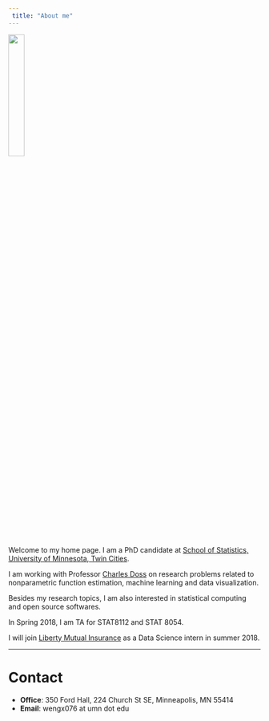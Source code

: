 ```yaml
---
 title: "About me"
---
```

![](pic/wgw.JPG){width=25%}

\ 

Welcome to my home page. I am a PhD candidate at [School of Statistics, University of Minnesota, Twin Cities](http://www.stat.umn.edu/).

I am working with Professor [Charles Doss](http://users.stat.umn.edu/~cdoss/) on research problems related to nonparametric function estimation, machine learning and data visualization.

Besides my research topics, I am also interested in statistical computing and open source softwares.

In Spring 2018, I am TA for STAT8112 and STAT 8054.

I will join [Liberty Mutual Insurance](https://www.libertymutual.com/) as a Data Science intern in summer 2018.


---

# Contact 
* **Office**: 350 Ford Hall, 224 Church St SE, Minneapolis, MN 55414
* **Email**: wengx076 at umn dot edu